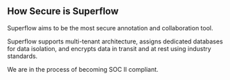 ## How Secure is Superflow

Superflow aims to be the most secure annotation and collaboration tool.

Superflow supports multi-tenant architecture, assigns dedicated databases for data isolation, and encrypts data in transit and at rest using industry standards.

We are in the process of becoming SOC II compliant.